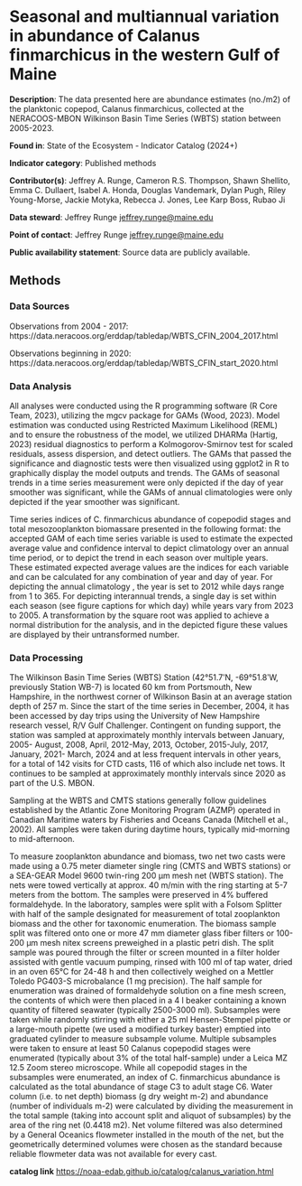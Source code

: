 # Seasonal and multiannual variation in abundance of Calanus finmarchicus in the western Gulf of Maine {#calanus_variation}

**Description**: The data presented here are abundance estimates (no./m2) of the planktonic copepod, Calanus finmarchicus, collected at the NERACOOS-MBON Wilkinson Basin Time Series (WBTS) station between 2005-2023.

**Found in**: State of the Ecosystem - Indicator Catalog (2024+) 

**Indicator category**: Published methods

**Contributor(s)**: Jeffrey A. Runge, Cameron R.S. Thompson, Shawn Shellito, Emma C. Dullaert, Isabel A. Honda, Douglas Vandemark, Dylan Pugh, Riley Young-Morse, Jackie Motyka, Rebecca J. Jones, Lee Karp Boss, Rubao Ji
  
**Data steward**: Jeffrey Runge <jeffrey.runge@maine.edu>
  
**Point of contact**: Jeffrey Runge <jeffrey.runge@maine.edu>
  
**Public availability statement**: Source data are publicly available.

## Methods

### Data Sources

Observations from 2004 - 2017: https://data.neracoos.org/erddap/tabledap/WBTS_CFIN_2004_2017.html

Observations beginning in 2020: https://data.neracoos.org/erddap/tabledap/WBTS_CFIN_start_2020.html

### Data Analysis

All analyses were conducted using the R programming software (R Core Team, 2023), utilizing the mgcv package for GAMs (Wood, 2023). Model estimation was conducted using Restricted Maximum Likelihood (REML) and to ensure the robustness of the model, we utilized DHARMa (Hartig, 2023) residual diagnostics to perform a Kolmogorov-Smirnov test for scaled residuals, assess dispersion, and detect outliers. The GAMs that passed the significance and diagnostic tests were then visualized using ggplot2 in R to graphically display the model outputs and trends. The GAMs of seasonal trends in a time series measurement were only depicted if the day of year smoother was significant, while the GAMs of annual climatologies were only depicted if the year smoother was significant. 

Time series indices of C. finmarchicus  abundance of copepodid stages and total mesozooplankton biomassare presented in the following format: the accepted GAM of each time series variable is used to estimate the expected average value and confidence interval  to depict climatology over an annual time period, or to depict the  trend in each season over multiple years. These estimated expected average values are the indices for each variable and can be calculated for any combination of year and day of year. For depicting the annual climatology , the year is set to 2012 while days range from 1 to 365. For depicting interannual trends, a single day is set within each season (see figure captions for which day) while years vary from 2023 to 2005. A transformation by the square root was applied  to achieve a normal distribution for the analysis, and in the depicted figure these values are displayed by their untransformed number.

### Data Processing 

The Wilkinson Basin Time Series (WBTS) Station (42°51.7ʹN, -69°51.8ʹW, previously Station WB-7) is located 60 km from Portsmouth, New Hampshire, in the northwest corner of Wilkinson Basin at an average station depth of 257 m.  Since the start of the time series in December, 2004, it has been accessed by day trips using the University of New Hampshire research vessel, R/V Gulf Challenger. Contingent on funding support, the station was sampled at approximately monthly intervals between January, 2005- August, 2008, April, 2012-May, 2013, October, 2015-July, 2017, January, 2021- March, 2024 and at less frequent intervals in other years, for a total of 142 visits for CTD casts, 116 of which also include net tows. It continues to be sampled at approximately monthly intervals since 2020 as part of the U.S. MBON.

Sampling at the WBTS and CMTS stations generally follow guidelines established by the Atlantic Zone Monitoring Program (AZMP) operated in Canadian Maritime waters by Fisheries and Oceans Canada (Mitchell et al., 2002). All samples were taken during daytime hours, typically mid-morning to mid-afternoon. 

To measure zooplankton abundance and biomass, two net two casts were made using a 0.75 meter diameter single ring (CMTS and WBTS stations) or a SEA-GEAR Model 9600 twin-ring 200 µm mesh net (WBTS station). The nets were towed vertically at approx. 40 m/min with the ring starting at  5-7 meters from the bottom. The samples were preserved in 4% buffered formaldehyde. In the laboratory, samples were split with a Folsom Splitter with half of the sample designated for measurement of total zooplankton biomass and the other for taxonomic enumeration. The biomass sample split was filtered onto one or more 47 mm diameter glass fiber filters or 100-200 µm mesh nitex screens preweighed in a plastic petri dish. The split sample was poured through the filter or screen mounted in a filter holder assisted with gentle vacuum pumping, rinsed with 100 ml of tap water, dried in an oven 65°C for 24-48 h and then collectively weighed on a Mettler Toledo PG403-S microbalance (1 mg precision). The half sample for enumeration was drained of formaldehyde solution on a fine mesh screen, the contents of which were then placed in a 4 l beaker containing a known quantity of filtered seawater (typically 2500-3000 ml).  Subsamples were taken while randomly stirring with either a 25 ml Hensen-Stempel pipette or a large-mouth pipette (we used a modified turkey baster)  emptied into graduated cylinder to measure subsample volume. Multiple subsamples were taken to ensure at least 50 Calanus copepodid stages were enumerated (typically about 3% of the total half-sample) under a Leica MZ 12.5 Zoom stereo microscope. While all copepodid stages in the subsamples were enumerated, an index of C. finmarchicus abundance is calculated as the total abundance of stage C3 to adult stage C6. Water column (i.e. to net depth) biomass (g dry weight m-2) and abundance (number of individuals m-2) were calculated by dividing the measurement in the total sample (taking into account split and aliquot of subsamples) by the area of the ring net (0.4418 m2).  Net volume filtered was also determined by a General Oceanics flowmeter installed in the mouth of the net, but the geometrically determined volumes were chosen as the standard because reliable flowmeter data was not available for every cast.

**catalog link**
<https://noaa-edab.github.io/catalog/calanus_variation.html>